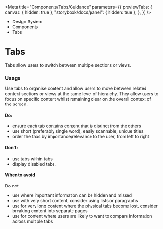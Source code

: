 
<Meta
	title="Components/Tabs/Guidance"
	parameters={{
		previewTabs: {
			canvas: { hidden: true },
			"storybook/docs/panel": { hidden: true },
		},
	}}
/>

<div className="act-docs-container">
	<Masthead />
	<main className="act-body">
		<div className="act-flex act-flex-light-purple">
			<div className="act-flex__container act-flex__container-padding-trim">
				<div className="act-flex__grid">
					<div className="act-flex__row">
						<div className="act-col__cw-12">
							<div className="act-box">
								<div className="act-breadcrumbs">
									<ul className="act-breadcrumbs__container">
										<li className="act-breadcrumbs__crumb act-h6">
											<LinkTo className="act-breadcrumbs__crumb__link" kind="system-introduction--page">
												Design System <i className="fa-solid fa-angle-right"></i>
											</LinkTo>
										</li>
										<li className="act-breadcrumbs__crumb act-h6">
											<LinkTo className="act-breadcrumbs__crumb__link" kind="components-overview--page">
												Components <i className="fa-solid fa-angle-right"></i>
											</LinkTo>
										</li>
										<li className="act-breadcrumbs__crumb act-h6">
											<LinkTo className="act-breadcrumbs__crumb__link" kind="components-overview--pageoverview--page">
												Tabs <i className="fa-solid fa-angle-right"></i>
											</LinkTo>
										</li>
									</ul>
								</div>
								<h1>Tabs</h1>
								<p>Tabs allow users to switch between multiple sections or views.</p>
							</div>
						</div>
					</div>
				</div>
			</div>
		</div>
		<div className="act-flex">
			<div className="act-flex__container">
				<div className="act-flex__grid">
					<div className="act-flex__row">
						<div className="act-col__cw-12">
							<div className="act-box">
								<h3>Usage</h3>
								<p>
									Use tabs to organise content and allow users to move between related content sections or views at the same level of hierarchy. They allow users to focus on
									specific content whilst remaining clear on the overall context of the screen.
								</p>
								<h4>Do:</h4>
								<ul>
									<li>ensure each tab contains content that is distinct from the others</li>
									<li>use short (preferably single word), easily scannable, unique titles</li>
									<li>order the tabs by importance/relevance to the user, from left to right</li>
								</ul>
								<h4>Don't:</h4>
								<ul>
									<li>use tabs within tabs</li>
									<li>display disabled tabs.</li>
								</ul>
								<h4>When to avoid</h4>
								<p>Do not:</p>
								<ul>
									<li>use where important information can be hidden and missed</li>
									<li>use with very short content, consider using lists or paragraphs</li>
									<li>use for very long content where the physical tabs become lost, consider breaking content into separate pages</li>
									<li>use for content where users are likely to want to compare information across multiple tabs</li>
								</ul>
							</div>
						</div>
					</div>
				</div>
			</div>
		</div>
	</main>
	<footer className="act-footer">
		<AoC />
		<Footer />
	</footer>
</div>
